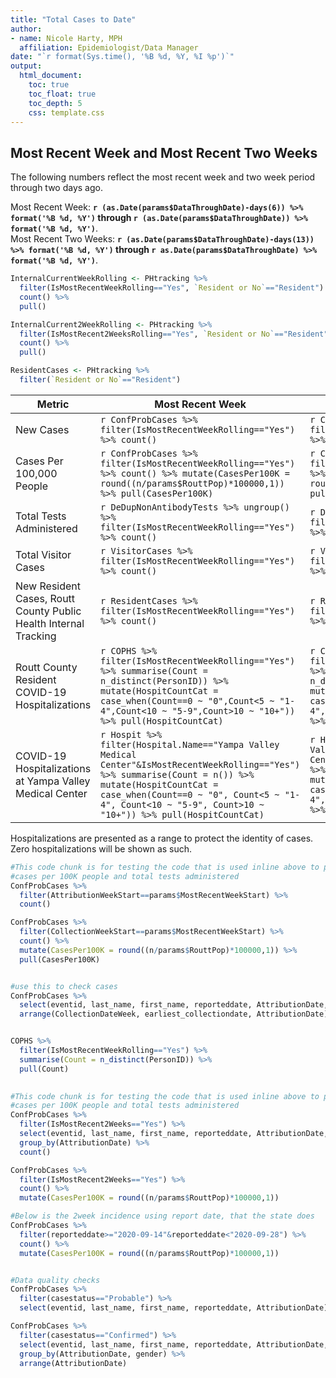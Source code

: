 ```yaml
---
title: "Total Cases to Date"
author:
- name: Nicole Harty, MPH
  affiliation: Epidemiologist/Data Manager
date: "`r format(Sys.time(), '%B %d, %Y, %I %p')`"
output: 
  html_document:
    toc: true
    toc_float: true
    toc_depth: 5
    css: template.css
---
```


## Most Recent Week and Most Recent Two Weeks 
The following numbers reflect the most recent week and two week period through two days ago.   
  
Most Recent Week: **`r (as.Date(params$DataThroughDate)-days(6)) %>% format('%B %d, %Y')` through `r (as.Date(params$DataThroughDate)) %>% format('%B %d, %Y')`**.  
Most Recent Two Weeks: **`r (as.Date(params$DataThroughDate)-days(13)) %>% format('%B %d, %Y')` through `r as.Date(params$DataThroughDate) %>% format('%B %d, %Y')`**.  

```r
InternalCurrentWeekRolling <- PHtracking %>%  
  filter(IsMostRecentWeekRolling=="Yes", `Resident or No`=="Resident") %>% 
  count() %>%
  pull()

InternalCurrent2WeekRolling <- PHtracking %>%  
  filter(IsMostRecent2WeeksRolling=="Yes", `Resident or No`=="Resident") %>% 
  count() %>%
  pull()

ResidentCases <- PHtracking %>% 
  filter(`Resident or No`=="Resident")

```


|Metric|Most Recent Week|Most Recent Two Weeks|
|-----|------|-----|
|New Cases|`r ConfProbCases %>% filter(IsMostRecentWeekRolling=="Yes") %>% count()`|`r ConfProbCases %>% filter(IsMostRecent2WeeksRolling=="Yes") %>% count()`|  
|Cases Per 100,000 People|`r ConfProbCases %>% filter(IsMostRecentWeekRolling=="Yes") %>% count() %>% mutate(CasesPer100K = round((n/params$RouttPop)*100000,1)) %>% pull(CasesPer100K)`|`r ConfProbCases %>% filter(IsMostRecent2WeeksRolling=="Yes") %>% count() %>% mutate(CasesPer100K = round((n/params$RouttPop)*100000,1)) %>% pull(CasesPer100K)`|  
|Total Tests Administered|`r DeDupNonAntibodyTests %>% ungroup() %>% filter(IsMostRecentWeekRolling=="Yes") %>% count()`|`r DeDupNonAntibodyTests %>% ungroup() %>% filter(IsMostRecent2WeeksRolling=="Yes") %>% count()`|  
|Total Visitor Cases|`r VisitorCases %>%  filter(IsMostRecentWeekRolling=="Yes") %>% count()`|`r VisitorCases %>%  filter(IsMostRecent2WeeksRolling=="Yes") %>% count()`|
|New Resident Cases, Routt County Public Health Internal Tracking|`r ResidentCases %>% filter(IsMostRecentWeekRolling=="Yes") %>% count()`|`r ResidentCases %>% filter(IsMostRecent2WeeksRolling=="Yes") %>% count()`|
|Routt County Resident COVID-19 Hospitalizations|`r COPHS %>% filter(IsMostRecentWeekRolling=="Yes") %>% summarise(Count = n_distinct(PersonID)) %>% mutate(HospitCountCat = case_when(Count==0 ~ "0",Count<5 ~ "1-4",Count<10 ~ "5-9",Count>10 ~ "10+")) %>% pull(HospitCountCat)`|`r COPHS %>% filter(IsMostRecent2WeeksRolling=="Yes") %>% summarise(Count = n_distinct(PersonID)) %>% mutate(HospitCountCat = case_when(Count==0 ~ "0",Count<5 ~ "1-4",Count<10 ~ "5-9",Count>10 ~ "10+")) %>% pull(HospitCountCat)`|
|COVID-19 Hospitalizations at Yampa Valley Medical Center|`r Hospit %>% filter(Hospital.Name=="Yampa Valley Medical Center"&IsMostRecentWeekRolling=="Yes") %>% summarise(Count = n()) %>% mutate(HospitCountCat = case_when(Count==0 ~ "0", Count<5 ~ "1-4", Count<10 ~ "5-9", Count>10 ~ "10+")) %>% pull(HospitCountCat)`|`r Hospit %>% filter(Hospital.Name=="Yampa Valley Medical Center"&IsMostRecent2WeeksRolling=="Yes") %>% summarise(Count = n()) %>% mutate(HospitCountCat = case_when(Count==0 ~ "0",Count<5 ~ "1-4",Count<10 ~ "5-9",Count>10 ~ "10+")) %>% pull(HospitCountCat)`|  
  
Hospitalizations are presented as a range to protect the identity of cases. Zero hospitalizations will be shown as such.

```r
#This code chunk is for testing the code that is used inline above to produce number of incident cases in the current week,
#cases per 100K people and total tests administered
ConfProbCases %>%
  filter(AttributionWeekStart==params$MostRecentWeekStart) %>%
  count()

ConfProbCases %>%
  filter(CollectionWeekStart==params$MostRecentWeekStart) %>%
  count() %>%
  mutate(CasesPer100K = round((n/params$RouttPop)*100000,1)) %>%
  pull(CasesPer100K)


#use this to check cases
ConfProbCases %>%
  select(eventid, last_name, first_name, reporteddate, AttributionDate, CollectionDateWeek, earliest_collectiondate) %>%
  arrange(CollectionDateWeek, earliest_collectiondate, AttributionDate)


COPHS %>%
  filter(IsMostRecentWeekRolling=="Yes") %>%
  summarise(Count = n_distinct(PersonID)) %>%
  pull(Count)
  
```
```r
#This code chunk is for testing the code that is used inline above to produce number of incident cases in the current week,
#cases per 100K people and total tests administered
ConfProbCases %>%
  filter(IsMostRecent2Weeks=="Yes") %>%
  select(eventid, last_name, first_name, reporteddate, AttributionDate, casestatus) %>%
  group_by(AttributionDate) %>%
  count()

ConfProbCases %>%
  filter(IsMostRecent2Weeks=="Yes") %>%
  count() %>%
  mutate(CasesPer100K = round((n/params$RouttPop)*100000,1))

#Below is the 2week incidence using report date, that the state does
ConfProbCases %>%
  filter(reporteddate>="2020-09-14"&reporteddate<"2020-09-28") %>%
  count() %>%
  mutate(CasesPer100K = round((n/params$RouttPop)*100000,1))


#Data quality checks
ConfProbCases %>%
  filter(casestatus=="Probable") %>%
  select(eventid, last_name, first_name, reporteddate, AttributionDate)

ConfProbCases %>%
  filter(casestatus=="Confirmed") %>%
  select(eventid, last_name, first_name, reporteddate, AttributionDate, gender) %>%
  group_by(AttributionDate, gender) %>%
  arrange(AttributionDate)
```

